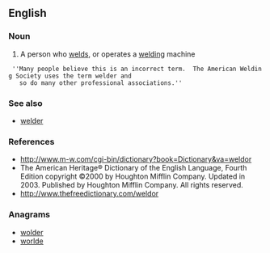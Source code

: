 ==English==

===Noun===
{{en-noun}}

# A person who [[weld]]s, or operates a [[welding]] machine

  ''Many people believe this is an incorrect term.  The American Welding Society uses the term welder and 
    so do many other professional associations.''

===See also===
* [[welder]]

===References===
* http://www.m-w.com/cgi-bin/dictionary?book=Dictionary&va=weldor
* The American Heritage® Dictionary of the English Language, Fourth Edition copyright ©2000 by Houghton Mifflin Company. Updated in 2003. Published by Houghton Mifflin Company. All rights reserved.
* [http://www.thefreedictionary.com/weldor http://www.thefreedictionary.com/weldor]

===Anagrams===
* [[wolder#English|wolder]]
* [[worlde#English|worlde]]
